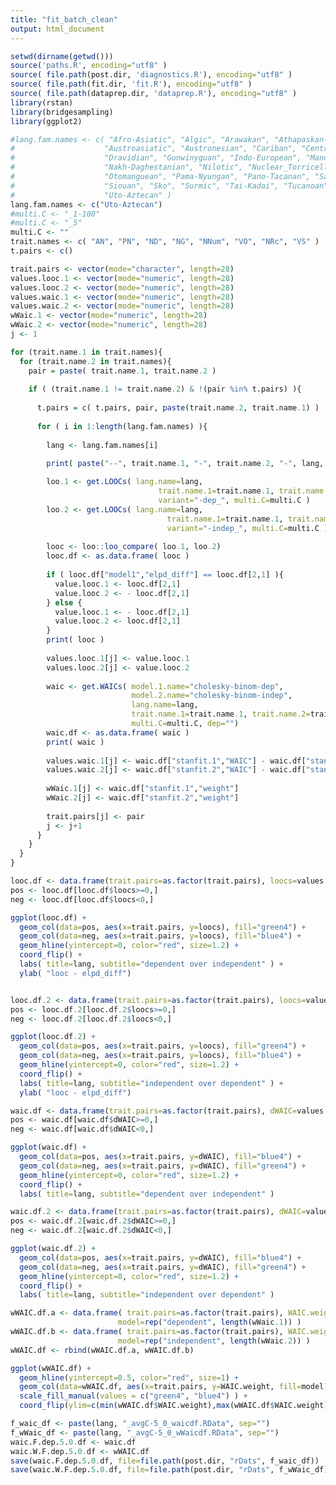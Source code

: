 ```yaml
---
title: "fit_batch_clean"
output: html_document
---
```


```r
setwd(dirname(getwd()))
source('paths.R', encoding="utf8" )
source( file.path(post.dir, 'diagnostics.R'), encoding="utf8" )
source( file.path(fit.dir, 'fit.R'), encoding="utf8" )
source( file.path(dataprep.dir, 'dataprep.R'), encoding="utf8" )
library(rstan)
library(bridgesampling)
library(ggplot2)
```


```r
#lang.fam.names <- c( "Afro-Asiatic", "Algic", "Arawakan", "Athapaskan-Eyak-Tlingit", "Atlantic-Congo",
#                    "Austroasiatic", "Austronesian", "Cariban", "Central_Sudanic", "Chibchan", 
#                    "Dravidian", "Gunwinyguan", "Indo-European", "Mande", "Mongolic",  
#                    "Nakh-Daghestanian", "Nilotic", "Nuclear_Torricelli", "Nuclear_Trans_New_Guinea", 
#                    "Otomanguean", "Pama-Nyungan", "Pano-Tacanan", "Salishan", "Sepik", "Sino-Tibetan",
#                    "Siouan", "Sko", "Surmic", "Tai-Kadai", "Tucanoan", "Tupian", "Turkic", "Uralic",
#                    "Uto-Aztecan" )
lang.fam.names <- c("Uto-Aztecan") 
#multi.C <- "_1-100"
#multi.C <- "_5"
multi.C <- ""
trait.names <- c( "AN", "PN", "ND", "NG", "NNum", "VO", "NRc", "VS" )
t.pairs <- c()

trait.pairs <- vector(mode="character", length=28)
values.looc.1 <- vector(mode="numeric", length=28)
values.looc.2 <- vector(mode="numeric", length=28)
values.waic.1 <- vector(mode="numeric", length=28)
values.waic.2 <- vector(mode="numeric", length=28)
wWaic.1 <- vector(mode="numeric", length=28)
wWaic.2 <- vector(mode="numeric", length=28)
j <- 1

for (trait.name.1 in trait.names){
  for (trait.name.2 in trait.names){
    pair = paste( trait.name.1, trait.name.2 )
    
    if ( (trait.name.1 != trait.name.2) & !(pair %in% t.pairs) ){
      
      t.pairs = c( t.pairs, pair, paste(trait.name.2, trait.name.1) )
      
      for ( i in 1:length(lang.fam.names) ){
        
        lang <- lang.fam.names[i]

        print( paste("--", trait.name.1, "-", trait.name.2, "-", lang, "--") )
        
        loo.1 <- get.LOOCs( lang.name=lang, 
                                 trait.name.1=trait.name.1, trait.name.2=trait.name.2, 
                                 variant="-dep_", multi.C=multi.C )
        loo.2 <- get.LOOCs( lang.name=lang, 
                                   trait.name.1=trait.name.1, trait.name.2=trait.name.2, 
                                   variant="-indep_", multi.C=multi.C )
        
        looc <- loo::loo_compare( loo.1, loo.2)
        looc.df <- as.data.frame( looc )
        
        if ( looc.df["model1","elpd_diff"] == looc.df[2,1] ){
          value.looc.1 <- looc.df[2,1]
          value.looc.2 <- - looc.df[2,1]
        } else {
          value.looc.1 <- - looc.df[2,1]
          value.looc.2 <- looc.df[2,1]
        }
        print( looc )
        
        values.looc.1[j] <- value.looc.1
        values.looc.2[j] <- value.looc.2
        
        waic <- get.WAICs( model.1.name="cholesky-binom-dep",
                           model.2.name="cholesky-binom-indep",
                           lang.name=lang, 
                           trait.name.1=trait.name.1, trait.name.2=trait.name.2,
                           multi.C=multi.C, dep="")
        waic.df <- as.data.frame( waic )
        print( waic )
        
        values.waic.1[j] <- waic.df["stanfit.1","WAIC"] - waic.df["stanfit.2","WAIC"]
        values.waic.2[j] <- waic.df["stanfit.2","WAIC"] - waic.df["stanfit.1","WAIC"]
        
        wWaic.1[j] <- waic.df["stanfit.1","weight"]
        wWaic.2[j] <- waic.df["stanfit.2","weight"]
        
        trait.pairs[j] <- pair
        j <- j+1
      }
    }
  }
}

```

```r
looc.df <- data.frame(trait.pairs=as.factor(trait.pairs), loocs=values.looc.1)
pos <- looc.df[looc.df$loocs>=0,]
neg <- looc.df[looc.df$loocs<0,]

ggplot(looc.df) + 
  geom_col(data=pos, aes(x=trait.pairs, y=loocs), fill="green4") +
  geom_col(data=neg, aes(x=trait.pairs, y=loocs), fill="blue4") + 
  geom_hline(yintercept=0, color="red", size=1.2) +
  coord_flip() + 
  labs( title=lang, subtitle="dependent over independent" ) + 
  ylab( "looc - elpd_diff")


looc.df.2 <- data.frame(trait.pairs=as.factor(trait.pairs), loocs=values.looc.2)
pos <- looc.df.2[looc.df.2$loocs>=0,]
neg <- looc.df.2[looc.df.2$loocs<0,]

ggplot(looc.df.2) + 
  geom_col(data=pos, aes(x=trait.pairs, y=loocs), fill="green4") +
  geom_col(data=neg, aes(x=trait.pairs, y=loocs), fill="blue4") + 
  geom_hline(yintercept=0, color="red", size=1.2) +
  coord_flip() + 
  labs( title=lang, subtitle="independent over dependent" ) + 
  ylab( "looc - elpd_diff")
```

```r
waic.df <- data.frame(trait.pairs=as.factor(trait.pairs), dWAIC=values.waic.1)
pos <- waic.df[waic.df$dWAIC>=0,]
neg <- waic.df[waic.df$dWAIC<0,]

ggplot(waic.df) + 
  geom_col(data=pos, aes(x=trait.pairs, y=dWAIC), fill="blue4") +
  geom_col(data=neg, aes(x=trait.pairs, y=dWAIC), fill="green4") + 
  geom_hline(yintercept=0, color="red", size=1.2) +
  coord_flip() + 
  labs( title=lang, subtitle="dependent over independent" )

waic.df.2 <- data.frame(trait.pairs=as.factor(trait.pairs), dWAIC=values.waic.2)
pos <- waic.df.2[waic.df.2$dWAIC>=0,]
neg <- waic.df.2[waic.df.2$dWAIC<0,]

ggplot(waic.df.2) + 
  geom_col(data=pos, aes(x=trait.pairs, y=dWAIC), fill="blue4") +
  geom_col(data=neg, aes(x=trait.pairs, y=dWAIC), fill="green4") + 
  geom_hline(yintercept=0, color="red", size=1.2) +
  coord_flip() + 
  labs( title=lang, subtitle="independent over dependent" )
```

```r
wWAIC.df.a <- data.frame( trait.pairs=as.factor(trait.pairs), WAIC.weight=wWaic.1, 
                        model=rep("dependent", length(wWaic.1)) )
wWAIC.df.b <- data.frame( trait.pairs=as.factor(trait.pairs), WAIC.weight=wWaic.2,
                        model=rep("independent", length(wWaic.2)) )
wWAIC.df <- rbind(wWAIC.df.a, wWAIC.df.b)

ggplot(wWAIC.df) + 
  geom_hline(yintercept=0.5, color="red", size=1) +
  geom_col(data=wWAIC.df, aes(x=trait.pairs, y=WAIC.weight, fill=model), position="dodge2") +
  scale_fill_manual(values = c("green4", "blue4") ) +
  coord_flip(ylim=c(min(wWAIC.df$WAIC.weight),max(wWAIC.df$WAIC.weight))) + labs( title=lang )
```

```r
f_waic_df <- paste(lang, "_avgC-5_0_waicdf.RData", sep="")
f_wWaic_df <- paste(lang, "_avgC-5_0_wWaicdf.RData", sep="")
waic.F.dep.5.0.df <- waic.df
waic.W.F.dep.5.0.df <- wWAIC.df
save(waic.F.dep.5.0.df, file=file.path(post.dir, "rDats", f_waic_df))
save(waic.W.F.dep.5.0.df, file=file.path(post.dir, "rDats", f_wWaic_df))
```

